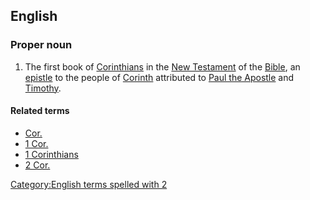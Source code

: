 {{book of the Bible|Second Epistle to the Corinthians}}

==English==

===Proper noun===
{{en-proper noun}}

# {{biblical}} The first book of [[Corinthians]] in the [[New Testament]] of the [[Bible]], an [[epistle]] to the people of [[w:Corinth|Corinth]] attributed to [[w:Paul the Apostle|Paul the Apostle]] and [[w:Timothy|Timothy]].

====Related terms====
*[[Cor.]]
*[[1 Cor.]]
*[[1 Corinthians]]
*[[2 Cor.]]

[[Category:English terms spelled with 2]]